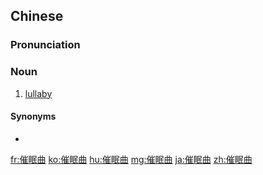 ==Chinese==
{{zh-forms|type=21}}

===Pronunciation===
{{zh-pron
|m=cuīmiánqǔ
|c=ceoi1 min4 kuk1
|cat=n
}}

===Noun===
{{zh-noun}}

# [[lullaby]]

====Synonyms====
* {{zh-l|搖籃曲}}

[[fr:催眠曲]]
[[ko:催眠曲]]
[[hu:催眠曲]]
[[mg:催眠曲]]
[[ja:催眠曲]]
[[zh:催眠曲]]